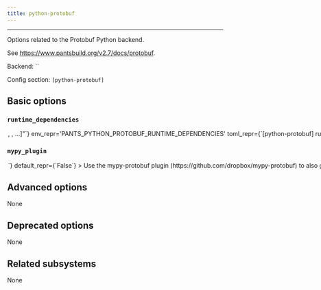 ```yaml
---
title: python-protobuf
---
```



---

Options related to the Protobuf Python backend.

See https://www.pantsbuild.org/v2.7/docs/protobuf.

Backend: <span className="color--primary">``</span>

Config section: <span className="color--primary">`[python-protobuf]`</span>

<span className={styles.options}>

## Basic options

### `runtime_dependencies`

<Option
  cli_repr={`--python-protobuf-runtime-dependencies="[<target_option>, <target_option>, ...]"`}
  env_repr='PANTS_PYTHON_PROTOBUF_RUNTIME_DEPENDENCIES'
  toml_repr={`[python-protobuf]
runtime_dependencies = [
    <target_option>,
    <target_option>,
    ...,
]`}
  default_repr={`[]`}
>

A list of addresses to `python_requirement_library` targets for the runtime dependencies needed for generated Python code to work. For example, `['3rdparty/python:protobuf', '3rdparty/python:grpcio']`. These dependencies will be automatically added to every `protobuf_library` target

</Option>

### `mypy_plugin`

<Option
  cli_repr={`--[no-]python-protobuf-mypy-plugin`}
  env_repr='PANTS_PYTHON_PROTOBUF_MYPY_PLUGIN'
  toml_repr={`[python-protobuf]
mypy_plugin = <bool>`}
  default_repr={`False`}
>

Use the `mypy-protobuf` plugin (https://github.com/dropbox/mypy-protobuf) to also generate .pyi type stubs.

</Option>

## Advanced options

None

## Deprecated options

None

## Related subsystems

None

</span>

